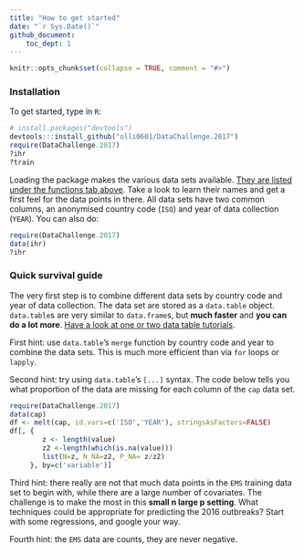 ```yaml
---
title: "How to get started"
date: "`r Sys.Date()`"
github_document:
    toc_dept: 1
---
```


```r
knitr::opts_chunk$set(collapse = TRUE, comment = "#>")
```


### Installation

To get started, type in `R`:
```r
# install.packages("devtools")
devtools:::install_github("olli0601/DataChallenge.2017")
require(DataChallenge.2017)
?ihr
?train
```    

Loading the package makes the various data sets available. [They are listed under
the functions tab
above](https://olli0601.github.io/DataChallenge.2017/reference/index.html).
Take a look to learn their names and get a first feel for the data points in
there. All data sets have two common columns, an anonymised country code (`ISO`)
and   year of data collection (`YEAR`). You can also do:

```r
require(DataChallenge.2017)
data(ihr)
?ihr
```  

### Quick survival guide

The very first step is to combine different data sets by country code and
year of data collection. The data set are stored as a `data.table` object.
`data.table`s are very similar to `data.frame`s, but **much faster** and **you
can do a lot more**. [Have a look at
one or two data table
tutorials](https://cran.r-project.org/web/packages/data.table/vignettes/datatable-intro.html).
  
First hint: use `data.table`'s `merge` function by country code and year to
combine the data sets. This is much more efficient than via `for` loops or
`lapply`.
  
Second hint: try using `data.table`'s `[...]` syntax. The code below tells
you what proportion of the data are missing for each column of the `cap` data
set. 
```r
require(DataChallenge.2017)
data(cap)
df <- melt(cap, id.vars=c('ISO','YEAR'), stringsAsFactors=FALSE)
df[, {
		z <- length(value)
		z2 <-length(which(is.na(value)))
		list(N=z, N_NA=z2, P_NA= z/z2)
	 }, by=c('variable')]		
```

Third hint: there really are not that much data points in the `EMS` training
data set to begin with, while there are a large number of covariates. The
challenge is to make the most in this **small n large p setting**. What
techniques could be appropriate for predicting the 2016 outbreaks? Start with
some regressions, and google your way.

Fourth hint: the `EMS` data are counts, they are never negative.  
 